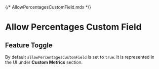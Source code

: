 {/* AllowPercentagesCustomField.mdx */}


# Allow Percentages Custom Field

## Feature Toggle

By default <code>allowPercentagesCustomField</code> is set to <code>true</code>. It is represented in the UI under <strong>Custom Metrics</strong> section.

<Meta of={AllowPercentagesCustomFieldStories} />

<Container>
  <Story of={AllowPercentagesCustomFieldStories.True} autoplay />
</Container>

